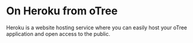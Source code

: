 # On Heroku from oTree

Heroku is a website hosting service where you can easily host your oTree application and open access to the public.
